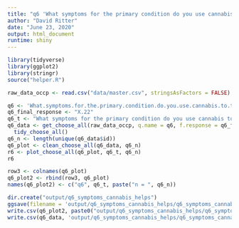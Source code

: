 ```yaml
---
title: "q6 'What symptoms for the primary condition do you use cannabis to treat? Please select all that apply.' (OCCP)"
author: "David Ritter"
date: "June 23, 2020"
output: html_document
runtime: shiny
---
```


```r
library(tidyverse)
library(ggplot2)
library(stringr)
source("helper.R")
```

```r
raw_data_occp <- read.csv("data/master.csv", stringsAsFactors = FALSE)
```

```r
q6 <- 'What.symptoms.for.the.primary.condition.do.you.use.cannabis.to.treat..Please.select.all.that.apply.'
q6_final_response <- "X.22"
q6_t <- "What symptoms for the primary condition do you use cannabis to treat? Please select all that apply."
q6_data <- get_choose_all(raw_data_occp, q.name = q6, f.response = q6_final_response) %>%
  tidy_choose_all()
q6_n <- length(unique(q6_data$id))
q6_plot <- clean_choose_all(q6_data, q6_n)
r6 <- plot_choose_all(q6_plot, q6_t, q6_n)
r6
```

```r
row3 <- colnames(q6_plot)
q6_plot2 <- rbind(row3, q6_plot)
names(q6_plot2) <- c("q6", q6_t, paste("n = ", q6_n))
```

```r
dir.create("output/q6_symptoms_cannabis_helps")
ggsave(filename = 'output/q6_symptoms_cannabis_helps/q6_symptoms_cannabis_helps.png', plot = r6, device = 'png')
write.csv(q6_plot2, paste0("output/q6_symptoms_cannabis_helps/q6_symptoms_cannabis_helps_", q6_n,".csv"), row.names=F)
write.csv(q6_data, 'output/q6_symptoms_cannabis_helps/q6_symptoms_cannabis_helps_ids.csv', row.names = FALSE)
```

